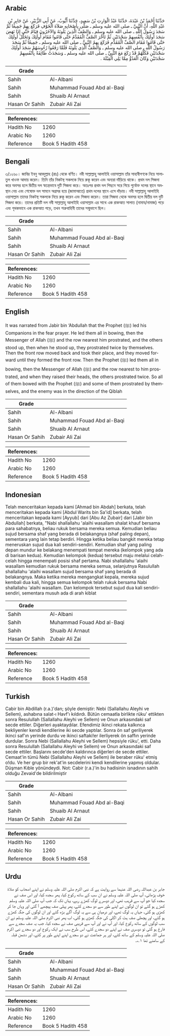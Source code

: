 ## Arabic


<div dir="rtl" lang="ar" style={{fontSize:'larger',backgroundColor:'#f8f9fa',padding:20}}>
حَدَّثَنَا أَحْمَدُ بْنُ عَبْدَةَ، حَدَّثَنَا عَبْدُ الْوَارِثِ بْنُ سَعِيدٍ، حَدَّثَنَا أَيُّوبُ، عَنْ أَبِي الزُّبَيْرِ، عَنْ جَابِرِ بْنِ عَبْدِ اللَّهِ، أَنَّ النَّبِيَّ ـ صلى الله عليه وسلم ـ صَلَّى بِأَصْحَابِهِ صَلاَةَ الْخَوْفِ فَرَكَعَ بِهِمْ جَمِيعًا ثُمَّ سَجَدَ رَسُولُ اللَّهِ ـ صلى الله عليه وسلم ـ وَالصَّفُّ الَّذِينَ يَلُونَهُ وَالآخَرُونَ قِيَامٌ حَتَّى إِذَا نَهَضَ سَجَدَ أُولَئِكَ بِأَنْفُسِهِمْ سَجْدَتَيْنِ ثُمَّ تَأَخَّرَ الصَّفُّ الْمُقَدَّمُ حَتَّى قَامُوا مُقَامَ أُولَئِكَ وَتَخَلَّلَ أُولَئِكَ حَتَّى قَامُوا مُقَامَ الصَّفِّ الْمُقَدَّمِ فَرَكَعَ بِهِمُ النَّبِيُّ ـ صلى الله عليه وسلم ـ جَمِيعًا ثُمَّ سَجَدَ رَسُولُ اللَّهِ ـ صلى الله عليه وسلم ـ وَالصَّفُّ الَّذِي يَلُونَهُ فَلَمَّا رَفَعُوا رُءُوسَهُمْ سَجَدَ أُولَئِكَ سَجْدَتَيْنِ فَكُلُّهُمْ قَدْ رَكَعَ مَعَ النَّبِيِّ ـ صلى الله عليه وسلم ـ وَسَجَدَتْ طَائِفَةٌ بِأَنْفُسِهِمْ سَجْدَتَيْنِ وَكَانَ الْعَدُوُّ مِمَّا يَلِي الْقِبْلَةَ ‏.‏
</div>
<div style={{backgroundColor:'#f8f9fa',padding:20, marginBottom: 10}}><table> <thead> <tr> <th>Grade</th> <th></th> </tr> </thead> <tbody> <tr><td>Sahih</td><td>Al-Albani</td></tr><tr><td>Sahih</td><td>Muhammad Fouad Abd al-Baqi</td></tr><tr><td>Sahih</td><td>Shuaib Al Arnaut</td></tr><tr><td>Hasan Or Sahih</td><td>Zubair Ali Zai</td></tr></tbody></table><table> <thead> <tr> <th>References:</th> <th></th> </tr> </thead> <tbody><tr><td>Hadith No</td><td>1260</td></tr><tr><td>Arabic No</td><td>1260</td></tr><tr><td>Reference</td><td>Book 5 Hadith 458</td></tr></tbody></table></div>

## Bengali


<div dir="ltr" lang="bn" style={{fontSize:'larger',backgroundColor:'#f8f9fa',padding:20}}>
৩/১২৬০। জাবির ইবনু আবদুল্লাহ (রাঃ) থেকে বর্ণিত। নবী সাল্লাল্লাহু আলাইহি ওয়াসাল্লাম তাঁর সাহাবীগণকে নিয়ে সালাতুল খাওফ আদায় করেন। তিনি তাঁর নিকটস্থ সকলকে নিয়ে রুকূ করেন এবং অন্যরা দাঁড়িয়ে থাকে। প্রথম দল সিজদা করে অবসর হলে দ্বিতীয় দল স্বতন্ত্রভাবে দুটি সিজদা করে। অতঃপর প্রথম দল পিছনে সরে গিয়ে পূর্বোক্ত দলের স্থানে অবস্থান নেয় এবং শেষোক্ত দল সামনে অগ্রসর হয়ে (জামাআতে) প্রথম দলের স্থানে এসে দাঁড়ায়। নবী সাল্লাল্লাহু আলাইহি ওয়াসাল্লাম তাদের নিকটস্থ সকলকে নিয়ে রুকূ করেন এবং সিজদা করেন। তারা সিজদা থেকে অবসর হলে দ্বিতীয় দল দুটি সিজদা করে। তাদের প্রতিটি দল নবী সাল্লাল্লাহু আলাইহি ওয়াসাল্লাম এর সাথে এক রাকআত সালাত (নামায/নামাজ) পড়ে এবং পৃথকভাবে এক রাকআত পড়ে, তখন শত্রুবাহিনী তাদের সন্মুভাগে ছিল।
</div>
<div style={{backgroundColor:'#f8f9fa',padding:20, marginBottom: 10}}><table> <thead> <tr> <th>Grade</th> <th></th> </tr> </thead> <tbody> <tr><td>Sahih</td><td>Al-Albani</td></tr><tr><td>Sahih</td><td>Muhammad Fouad Abd al-Baqi</td></tr><tr><td>Sahih</td><td>Shuaib Al Arnaut</td></tr><tr><td>Hasan Or Sahih</td><td>Zubair Ali Zai</td></tr></tbody></table><table> <thead> <tr> <th>References:</th> <th></th> </tr> </thead> <tbody><tr><td>Hadith No</td><td>1260</td></tr><tr><td>Arabic No</td><td>1260</td></tr><tr><td>Reference</td><td>Book 5 Hadith 458</td></tr></tbody></table></div>

## English


<div dir="ltr" lang="en" style={{fontSize:'larger',backgroundColor:'#f8f9fa',padding:20}}>
It was narrated from Jabir bin ‘Abdullah that the Prophet (ﷺ) led his Companions in the fear prayer. He led them all in bowing, then the Messenger of Allah (ﷺ) and the row nearest him prostrated, and the others stood up, then when he stood up, they prostrated twice by themselves. Then the front row moved back and took their place, and they moved forward until they formed the front row. Then the Prophet (ﷺ) led them all in bowing, then the Messenger of Allah (ﷺ) and the row nearest to him prostrated, and when they raised their heads, the others prostrated twice. So all of them bowed with the Prophet (ﷺ) and some of them prostrated by themselves, and the enemy was in the direction of the Qiblah
</div>
<div style={{backgroundColor:'#f8f9fa',padding:20, marginBottom: 10}}><table> <thead> <tr> <th>Grade</th> <th></th> </tr> </thead> <tbody> <tr><td>Sahih</td><td>Al-Albani</td></tr><tr><td>Sahih</td><td>Muhammad Fouad Abd al-Baqi</td></tr><tr><td>Sahih</td><td>Shuaib Al Arnaut</td></tr><tr><td>Hasan Or Sahih</td><td>Zubair Ali Zai</td></tr></tbody></table><table> <thead> <tr> <th>References:</th> <th></th> </tr> </thead> <tbody><tr><td>Hadith No</td><td>1260</td></tr><tr><td>Arabic No</td><td>1260</td></tr><tr><td>Reference</td><td>Book 5 Hadith 458</td></tr></tbody></table></div>

## Indonesian


<div dir="ltr" lang="id" style={{fontSize:'larger',backgroundColor:'#f8f9fa',padding:20}}>
Telah menceritakan kepada kami [Ahmad bin Abdah] berkata, telah menceritakan kepada kami [Abdul Warits bin Sa'id] berkata, telah menceritakan kepada kami [Ayyub] dari [Abu Az Zubair] dari [Jabir bin Abdullah] berkata, "Nabi shallallahu 'alaihi wasallam shalat khauf bersama para sahabatnya, beliau rukuk bersama mereka semua. Kemudian beliau sujud bersama shaf yang berada di belakangnya (shaf paling depan), sementara yang lain tetap berdiri. Hingga ketika beliau bangkit mereka tetap meneruskan sujud dua kali sendiri-sendiri. Kemudian shaf yang paling depan mundur ke belakang menempati tempat mereka (kelompok yang ada di barisan kedua). Kemudian kelompok (kedua) tersebut maju melalui celah-celah hingga menempati posisi shaf pertama. Nabi shallallahu 'alaihi wasallam kemudian rukuk bersama mereka semua, selanjutnya Rasulullah shallallahu 'alaihi wasallam sujud bersama shaf yang berada di belakangnya. Maka ketika mereka mengangkat kepala, mereka sujud kembali dua kali, hingga semua kelompok telah rukuk bersama Nabi shallallahu 'alaihi wasallam. Dan kelompok tersebut sujud dua kali sendiri-sendiri, sementara musuh ada di arah kiblat
</div>
<div style={{backgroundColor:'#f8f9fa',padding:20, marginBottom: 10}}><table> <thead> <tr> <th>Grade</th> <th></th> </tr> </thead> <tbody> <tr><td>Sahih</td><td>Al-Albani</td></tr><tr><td>Sahih</td><td>Muhammad Fouad Abd al-Baqi</td></tr><tr><td>Sahih</td><td>Shuaib Al Arnaut</td></tr><tr><td>Hasan Or Sahih</td><td>Zubair Ali Zai</td></tr></tbody></table><table> <thead> <tr> <th>References:</th> <th></th> </tr> </thead> <tbody><tr><td>Hadith No</td><td>1260</td></tr><tr><td>Arabic No</td><td>1260</td></tr><tr><td>Reference</td><td>Book 5 Hadith 458</td></tr></tbody></table></div>

## Turkish


<div dir="ltr" lang="tr" style={{fontSize:'larger',backgroundColor:'#f8f9fa',padding:20}}>
Cabir bin Abdillah (r.a.)'dan; şöyle demiştir: Nebi (Sallallahu Aleyhi ve Sellem), ashabına salat-ı Havf'ı kıldırdı. Bütün cemaatla birlikte rüku' ettikten sonra Resulullah (Sallallahu Aleyhi ve Sellem) ve Onun arkasındaki saf secde ettiler. Diğerleri ayaktaydılar. Efendimiz ikinci rekata kalkınca bekliyenler kendi kendilerine iki secde yaptılar. Sonra ön saf geriliyerek ikinci saf'ın yerinde durdu ve ikinci saftaki!er ilerliyerek ön saffın yerinde durdular. Sonra Nebi (Sallallahu Aleyhi ve Sellem) hepsiyle rüku', etti. Daha sonra Resulullah (Sallallahu Aleyhi ve Sellem) ve Onun arkasındaki saf secde ettiler. Başlarını secde'den kaldırınca diğerleri de secde ettiler. Cemaat'in tümü Nebi (Sallallahu Aleyhi ve Sellem) ile beraber rüku' etmiş o!du. Ve her grup bir rek'at'in secdelerini kendi kendilerine yapmış oldular. Düşman Kıble yönündeydi. Not: Cabir (r.a.)'in bu hadisinin isnadının sahih olduğu Zevaid'de bildirilmiştir
</div>
<div style={{backgroundColor:'#f8f9fa',padding:20, marginBottom: 10}}><table> <thead> <tr> <th>Grade</th> <th></th> </tr> </thead> <tbody> <tr><td>Sahih</td><td>Al-Albani</td></tr><tr><td>Sahih</td><td>Muhammad Fouad Abd al-Baqi</td></tr><tr><td>Sahih</td><td>Shuaib Al Arnaut</td></tr><tr><td>Hasan Or Sahih</td><td>Zubair Ali Zai</td></tr></tbody></table><table> <thead> <tr> <th>References:</th> <th></th> </tr> </thead> <tbody><tr><td>Hadith No</td><td>1260</td></tr><tr><td>Arabic No</td><td>1260</td></tr><tr><td>Reference</td><td>Book 5 Hadith 458</td></tr></tbody></table></div>

## Urdu


<div dir="rtl" lang="ur" style={{fontSize:'larger',backgroundColor:'#f8f9fa',padding:20}}>
جابر بن عبداللہ رضی اللہ عنہما سے روایت ہے کہ نبی اکرم صلی اللہ علیہ وسلم نے اپنے اصحاب کو صلاۃ خوف پڑھائی، آپ صلی اللہ علیہ وسلم نے ان سب کے ساتھ رکوع کیا، پھر سجدہ کیا، اور اس صف نے سجدہ کیا جو آپ سے قریب تھی، اور دوسرے لوگ کھڑے رہے، یہاں تک کہ جب آپ صلی اللہ علیہ وسلم کھڑے ہو گئے تو ان لوگوں نے اپنے طور سے دو سجدے کئے، پھر پہلی صف پیچھے آ گئی اور وہاں جا کر کھڑی ہو گئی، جہاں یہ لوگ تھے، اور درمیان ہی سے یہ لوگ آگے بڑھ گئے اور ان لوگوں کی جگہ کھڑے ہو گئے، اور پچھلی صف ہٹ کر اگلی کی جگہ کھڑی ہو گئی، اب پھر نبی اکرم صلی اللہ علیہ وسلم نے ان سب لوگوں کے ساتھ رکوع کیا، اور آپ نے اور آپ سے قریبی صف نے سجدہ کیا، جب یہ صف سجدے سے فارغ ہو گئی تو دوسری صف نے اپنے دو سجدے کئے، اس طرح سب نے ایک رکوع اور دو سجدے نبی اکرم صلی اللہ علیہ وسلم کے ساتھ کئے، اور ہر جماعت نے دو سجدے اپنے اپنے طور پر کئے، اور دشمن قبلہ کے سامنے تھا ۱؎۔
</div>
<div style={{backgroundColor:'#f8f9fa',padding:20, marginBottom: 10}}><table> <thead> <tr> <th>Grade</th> <th></th> </tr> </thead> <tbody> <tr><td>Sahih</td><td>Al-Albani</td></tr><tr><td>Sahih</td><td>Muhammad Fouad Abd al-Baqi</td></tr><tr><td>Sahih</td><td>Shuaib Al Arnaut</td></tr><tr><td>Hasan Or Sahih</td><td>Zubair Ali Zai</td></tr></tbody></table><table> <thead> <tr> <th>References:</th> <th></th> </tr> </thead> <tbody><tr><td>Hadith No</td><td>1260</td></tr><tr><td>Arabic No</td><td>1260</td></tr><tr><td>Reference</td><td>Book 5 Hadith 458</td></tr></tbody></table></div>